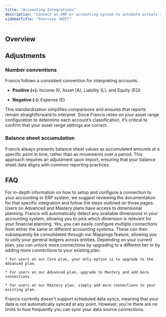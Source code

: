 ```yaml
---
title: "Accounting Integrations"
description: "Connect an ERP or accounting system to automate actuals import"
sidebarTitle: "Overview (WIP)"
---
```


## Overview

<CardGroup cols={2}>
  <Card title="E-conomic" href="/integrations/accounting/e-conomic" />

  <Card title="Quickbooks" href="/integrations/accounting/quickbooks" />

  <Card title="Xero" href="/integrations/accounting/xero" />

  <Card title="Business Central" href="/integrations/accounting/business-central" />

  <Card title="NetSuite" href="/integrations/accounting/netsuite" />
</CardGroup>

## Adjustments

### Number conventions

Francis follows a consistent convention for interpreting accounts.

* **Positive (+):** Income (I), Asset (A), Liability (L), and Equity (EQ)

* **Negative (-):** Expense (E)

This standardization simplifies comparisons and ensures that reports remain straightforward to interpret. Since Francis relies on your asset range configuration to determine each account’s classification, it’s critical to confirm that your asset range settings are correct.

### Balance sheet accumulation

Francis always presents balance sheet values as accumulated amounts at a specific point in time, rather than as movements over a period. This approach requires an adjustment upon import, ensuring that your balance sheet data aligns with common reporting practices.

## FAQ

<AccordionGroup>
  <Accordion title="How do I setup a connection?" defaultOpen={false}>
    For in-depth information on how to setup and configure a connection to your accounting or ERP system, we suggest reviewing the documentation for that specific integration and follow the steps outlined on those pages.
  </Accordion>

  <Accordion title="Does Francis support dimensional planning?" defaultOpen={false}>
    Users on Advanced and Mastery plans have access to dimensional planning. Francis will automatically detect any available dimensions in your accounting system, allowing you to pick which dimension is relevant for your financial planning.
  </Accordion>

  <Accordion title="Can I connect multiple accounting systems?" defaultOpen={false}>
    Yes, you can easily configure multiple connections from either the same or different accounting systems. These can then subsequently be consolidated through our Mappings feature, allowing you to unify your general ledgers across entities.
  </Accordion>

  <Accordion title="Can I add more connections to my plan?" defaultOpen={false}>
    Depending on your current plan, you can unlock more connections by upgrading to a different tier or by adding more connections to your existing plan.

    * For users on our Core plan, your only option is to upgrade to the Advanced plan.

    * For users on our Advanced plan, upgrade to Mastery and add more connections.

    * For users on our Mastery plan, simply add more connections to your existing plan.
  </Accordion>

  <Accordion title="How often does Francis sync my data?" defaultOpen={false}>
    Francis currently doesn't support scheduled data syncs, meaning that your data is not automatically synced at any point. However, you're there are no limits to how frequently you can sync your data source connections.
  </Accordion>
</AccordionGroup>

##